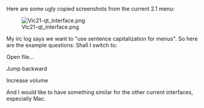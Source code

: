 Here are some ugly copied screenshots from the current 2.1 menu:

[[File:Vlc21-qt_interface.png]]

My irc log says we want to "use sentence capitalization for menus".
So here are the example questions:
Shall I switch to:

Open file...

Jump backward

Increase volume

And I would like to have something similar for the other current interfaces, especially Mac.